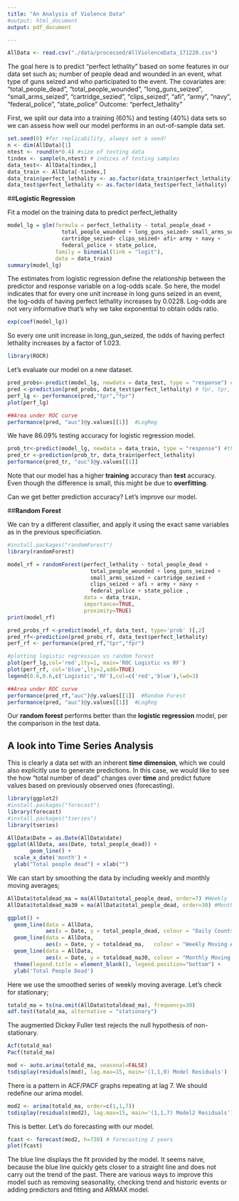 ```yaml
---
title: "An Analysis of Violence Data"
#output: html_document
output: pdf_document

---
```

```r
AllData <- read.csv("./data/processed/AllViolenceData_171220.csv")
```
The goal here is to predict "perfect lethality" based on some features in our data set such as; number of people dead and wounded in an event, what type of guns seized and who participated to the event. The covariates are: "total_people_dead", "total_people_wounded", "long_guns_seized", "small_arms_seized", "cartridge_sezied", "clips_seized", "afi", "army", "navy", "federal_police", "state_police"
Outcome: "perfect_lethality"

First, we split our data into a training (60%) and testing (40%) data sets so we can assess how well our model performs in an out-of-sample data set.

```r
set.seed(0) #for replicability, always set a seed!
n <- dim(AllData)[1]
ntest <- round(n*0.4) #size of testing data
tindex <- sample(n,ntest) # indices of testing samples
data_test<- AllData[tindex,]
data_train <- AllData[-tindex,]
data_train$perfect_lethality <- as.factor(data_train$perfect_lethality)
data_test$perfect_lethality <- as.factor(data_test$perfect_lethality)
```

##**Logistic Regression**

Fit a model on the training data to predict perfect_lethality
```r
model_lg = glm(formula = perfect_lethality ~ total_people_dead + 
                 total_people_wounded + long_guns_seized+ small_arms_seized +
                 cartridge_sezied+ clips_seized+ afi+ army + navy + 
                 federal_police + state_police, 
               family = binomial(link = "logit"), 
               data = data_train)
summary(model_lg)
```
The estimates from logistic regression define the relationship between the predictor and response variable on a log-odds scale. So here, the model indicates that for every one unit increase in long guns seized in an event, the log-odds of having perfect lethality increases by 0.0228. Log-odds are not very informative that's why we take exponential to obtain odds ratio. 

```r
exp(coef(model_lg))
```
So every one unit increase in long_gun_seized, the odds of having perfect lethality increases by a factor of 1.023.

```r
library(ROCR)
```

Let's evaluate our model on a new dataset. 
```r
pred_probs<-predict(model_lg, newdata = data_test, type = "response") # probabilities 
pred <-prediction(pred_probs, data_test$perfect_lethality) # fpr, tpr, and labels
perf_lg <- performance(pred,"tpr","fpr")
plot(perf_lg)
```

```r
##Area under ROC curve
performance(pred, "auc")@y.values[[1]]  #LogReg
```
We have 86.09% testing accuracy for logistic regression model.
```r
prob_tr<-predict(model_lg, newdata = data_train, type = "response") #this gives us probabilities
pred_tr <-prediction(prob_tr, data_train$perfect_lethality)
performance(pred_tr, "auc")@y.values[[1]]
```
Note that our model has a higher **training** accuracy than **test** accuracy. Even though the difference is small, this might be due to **overfitting**. 

Can we get better prediction accuracy? Let's improve our model. 

##**Random Forest**

We can try a different classifier, and apply it using the exact same variables as in the previous specificiation.

```r
#install.packages("randomForest")
library(randomForest)
```

```r
model_rf = randomForest(perfect_lethality ~ total_people_dead + 
                          total_people_wounded + long_guns_seized + 
                          small_arms_seized + cartridge_sezied + 
                          clips_seized + afi + army + navy + 
                          federal_police + state_police , 
                        data = data_train, 
                        importance=TRUE, 
                        proximity=TRUE)
print(model_rf)
```

```r
pred_probs_rf <-predict(model_rf, data_test, type='prob' )[,2]
pred_rf<-prediction(pred_probs_rf, data_test$perfect_lethality)
perf_rf <- performance(pred_rf,"tpr","fpr")

#plotting logistic regression vs random forest
plot(perf_lg,col='red',lty=1, main='ROC Logistic vs RF')
plot(perf_rf, col='blue',lty=2,add=TRUE)
legend(0.6,0.6,c('Logistic','RF'),col=c('red','blue'),lwd=3)
```

```r
##Area under ROC curve
performance(pred_rf,"auc")@y.values[[1]]  #Random Forest
performance(pred, "auc")@y.values[[1]]  #LogReg
```
Our **random forest** performs better than the **logistic regression** model, per the comparison in the test data. 


## **A look into Time Series Analysis**

This is clearly a data set with an inherent **time dimension**, which we could also explicitly use to generate predictions. In this case, we would like to see the how "total number of dead" changes over **time** and predict future values based on previously observed ones (forecasting). 
```r
library(ggplot2)
#install.packages("forecast")
library(forecast)
#install.packages("tseries")
library(tseries)
```

```r
AllData$Date = as.Date(AllData$date)
ggplot(AllData, aes(Date, total_people_dead)) +
       geom_line() + 
  scale_x_date('month') + 
  ylab("Total people dead") + xlab("")
```

We can start by smoothing the data by including weekly and monthly moving averages; 
```r
AllData$totaldead_ma = ma(AllData$total_people_dead, order=7) #Weekly
AllData$totaldead_ma30 = ma(AllData$total_people_dead, order=30) #Monthly

ggplot() + 
  geom_line(data = AllData, 
            aes(x = Date, y = total_people_dead, colour = "Daily Counts")) +
  geom_line(data = AllData, 
            aes(x = Date, y = totaldead_ma,   colour = "Weekly Moving Average"))+  
  geom_line(data = AllData, 
            aes(x = Date, y = totaldead_ma30, colour = "Monthly Moving Average"))+
  theme(legend.title = element_blank(), legend.position="bottom") + 
  ylab('Total People Dead')
```

Here we use the smoothed series of weekly moving average. Let's check for stationary; 

```r
totald_ma = ts(na.omit(AllData$totaldead_ma), frequency=30)
adf.test(totald_ma, alternative = "stationary")
```
The augmented Dickey Fuller test rejects the null hypothesis of non-stationary. 

```r
Acf(totald_ma)
Pacf(totald_ma)
```

```r
mod <- auto.arima(totald_ma, seasonal=FALSE)
tsdisplay(residuals(mod), lag.max=15, main='(1,1,0) Model Residuals')
```

There is a pattern in ACF/PACF graphs repeating at lag 7. We should redefine our arima model. 

```r
mod2 <- arima(totald_ma, order=c(1,1,7))
tsdisplay(residuals(mod2), lag.max=15, main='(1,1,7) Model2 Residuals')
```

This is better. Let's do forecasting with our model. 

```r
fcast <- forecast(mod2, h=730) # forecasting 2 years
plot(fcast)
```

The blue line displays the fit provided by the model. It seems naive, because the blue line quickly gets closer to a straight line and does not carry out the trend of the past. There are various ways to improve this model such as removing seasonality, checking trend and historic events or adding predictors and fitting and ARMAX model. 
